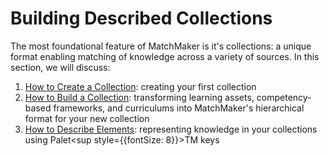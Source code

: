 # Building Described Collections

The most foundational feature of MatchMaker is it's collections: a unique format enabling matching of knowledge across a variety of sources. In this section, we will discuss:
1. [How to Create a Collection](/usage/starting/describe/create): creating your first collection
2. [How to Build a Collection](/usage/starting/describe/hierarchy): transforming learning assets, competency-based frameworks, and curriculums into MatchMaker's hierarchical format for your new collection
3. [How to Describe Elements](/usage/starting/describe/): representing knowledge in your collections using Palet<sup style={{fontSize: 8}}>TM</sup> keys
